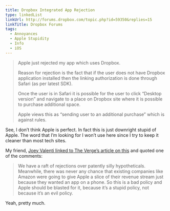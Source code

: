 ```yaml
---
title: Dropbox Integrated App Rejection
type: linkedList
linkUrl: http://forums.dropbox.com/topic.php?id=59350&replies=15
linkTitle: Dropbox Forums
tags:
  - Annoyances
  - Apple Stupidity
  - Info
  - iOS
---
```


> Apple just rejected my app which uses Dropbox.
>
> Reason for rejection is the fact that if the user does not have Dropbox application installed then the linking authorization is done through Safari (as per latest SDK).
>
> Once the user is in Safari it is possible for the user to click “Desktop version” and navigate to a place on Dropbox site where it is possible to purchase additional space.
>
> Apple views this as “sending user to an additional purchase” which is against rules.

See, I don’t think Apple is perfect. In fact this is just downright stupid of Apple. The word that I’m looking for I won’t use here since I try to keep it cleaner than most tech sites.

My friend, [Joey Valenti linked to The Verge’s article on this](http://joeyvalenti.com/archive/dropbox-sdk-ios-apps-rejected) and quoted one of the comments:

> We have a raft of rejections over patently silly hypotheticals. Meanwhile, there was never any chance that existing companies like Amazon were going to give Apple a slice of their revenue stream just because they wanted an app on a phone. So this is a bad policy and Apple should be blasted for it, because it’s a stupid policy, not because it’s an evil policy.

Yeah, pretty much.
